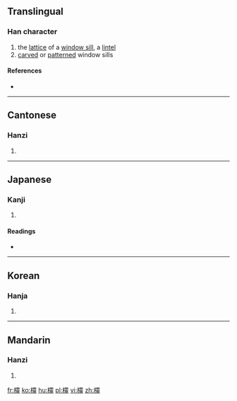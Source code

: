 {{also|棂}}
==Translingual==

===Han character===
{{Han char|rn=75|rad=木|as=24|sn=28|four=41914|canj=DMBO}}

# the [[lattice]] of a [[window sill]], a [[lintel]]
# [[carve]]d or [[pattern]]ed window sills

====References====
* {{Han ref|kx=0564.260|dkj=15985|dj=0953.310|hdz=21327.100|uh=6B1E|ud=27422|bh=F9BB|bd=63931}}

----

==Cantonese==

===Hanzi===
{{yue-hanzi|jyut=|y=ling4|sim=棂}}

# {{defn|lang=yue|sort=木24}}

----

==Japanese==

===Kanji===
{{ja-kanji|grade=|rs=木24}}

# {{defn|lang=ja|sort=木24}}

====Readings====
* {{ja-readings|on=[[れい]] (rei), [[りょう]] (ryō)|kun=}}

----

==Korean==

===Hanja===
{{ko-hanja|hangeul=[[령]], [[영]]|eumhun=|rv=ryeong, yeong|mr=ryŏng, yŏng|y=lyeng, yeng}}

# {{defn|lang=ko|sort=木24}}

----

==Mandarin==

===Hanzi===
{{cmn-hanzi|sim=棂|pin=[[líng]] ([[ling2]])|wg=ling<sup>2</sup>}}

# {{defn|lang=cmn|sort=木24}}

[[fr:欞]]
[[ko:欞]]
[[hu:欞]]
[[pl:欞]]
[[vi:欞]]
[[zh:欞]]